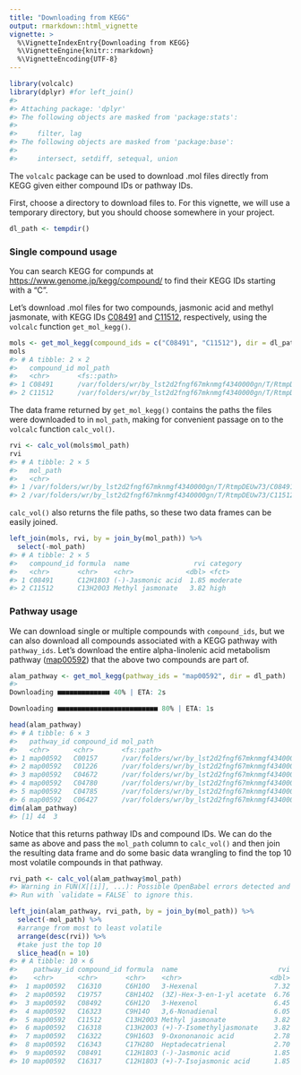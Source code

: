 ```yaml
---
title: "Downloading from KEGG"
output: rmarkdown::html_vignette
vignette: >
  %\VignetteIndexEntry{Downloading from KEGG}
  %\VignetteEngine{knitr::rmarkdown}
  %\VignetteEncoding{UTF-8}
---
```


<!-- generated from kegg-source.Rmd.source.  Please edit that file! -->




``` r
library(volcalc)
library(dplyr) #for left_join()
#> 
#> Attaching package: 'dplyr'
#> The following objects are masked from 'package:stats':
#> 
#>     filter, lag
#> The following objects are masked from 'package:base':
#> 
#>     intersect, setdiff, setequal, union
```

The `volcalc` package can be used to download .mol files directly from KEGG given either compound IDs or pathway IDs.

First, choose a directory to download files to.  For this vignette, we will use a temporary directory, but you should choose somewhere in your project.


``` r
dl_path <- tempdir()
```

### Single compound usage

You can search KEGG for compunds at <https://www.genome.jp/kegg/compound/> to find their KEGG IDs starting with a "C".

Let's download .mol files for two compounds, jasmonic acid and methyl jasmonate, with KEGG IDs [C08491](https://www.kegg.jp/entry/C08491) and [C11512](https://www.kegg.jp/entry/C11512), respectively, using the `volcalc` function `get_mol_kegg()`. 


``` r
mols <- get_mol_kegg(compound_ids = c("C08491", "C11512"), dir = dl_path)
mols
#> # A tibble: 2 × 2
#>   compound_id mol_path                                                              
#>   <chr>       <fs::path>                                                            
#> 1 C08491      /var/folders/wr/by_lst2d2fngf67mknmgf4340000gn/T/RtmpDEUw73/C08491.mol
#> 2 C11512      /var/folders/wr/by_lst2d2fngf67mknmgf4340000gn/T/RtmpDEUw73/C11512.mol
```

The data frame returned by `get_mol_kegg()` contains the paths the files were downloaded to in `mol_path`, making for convenient passage on to the `volcalc` function `calc_vol()`.


``` r
rvi <- calc_vol(mols$mol_path)
rvi
#> # A tibble: 2 × 5
#>   mol_path                                                               formula  name               rvi category
#>   <chr>                                                                  <chr>    <chr>            <dbl> <fct>   
#> 1 /var/folders/wr/by_lst2d2fngf67mknmgf4340000gn/T/RtmpDEUw73/C08491.mol C12H18O3 (-)-Jasmonic ac…  1.85 moderate
#> 2 /var/folders/wr/by_lst2d2fngf67mknmgf4340000gn/T/RtmpDEUw73/C11512.mol C13H20O3 Methyl jasmonate  3.82 high
```

`calc_vol()` also returns the file paths, so these two data frames can be easily joined.


``` r
left_join(mols, rvi, by = join_by(mol_path)) %>%
  select(-mol_path)
#> # A tibble: 2 × 5
#>   compound_id formula  name                rvi category
#>   <chr>       <chr>    <chr>             <dbl> <fct>   
#> 1 C08491      C12H18O3 (-)-Jasmonic acid  1.85 moderate
#> 2 C11512      C13H20O3 Methyl jasmonate   3.82 high
```


### Pathway usage
<!-- TODO: change this example to a pathway module or smaller pathway -->

We can download single or multiple compounds with `compound_ids`, but we can also download all compounds associated with a KEGG pathway with `pathway_ids`.  Let's download the entire alpha-linolenic acid metabolism pathway ([map00592](https://www.kegg.jp/entry/map00592)) that the above two compounds are part of.


``` r
alam_pathway <- get_mol_kegg(pathway_ids = "map00592", dir = dl_path)
#> Downloading ■■■■■■■■■■■■■ 40% | ETA: 2sDownloading ■■■■■■■■■■■■■■■■■■■■■■■■■ 80% | ETA: 1s
head(alam_pathway)
#> # A tibble: 6 × 3
#>   pathway_id compound_id mol_path                                                                       
#>   <chr>      <chr>       <fs::path>                                                                     
#> 1 map00592   C00157      /var/folders/wr/by_lst2d2fngf67mknmgf4340000gn/T/RtmpDEUw73/map00592/C00157.mol
#> 2 map00592   C01226      /var/folders/wr/by_lst2d2fngf67mknmgf4340000gn/T/RtmpDEUw73/map00592/C01226.mol
#> 3 map00592   C04672      /var/folders/wr/by_lst2d2fngf67mknmgf4340000gn/T/RtmpDEUw73/map00592/C04672.mol
#> 4 map00592   C04780      /var/folders/wr/by_lst2d2fngf67mknmgf4340000gn/T/RtmpDEUw73/map00592/C04780.mol
#> 5 map00592   C04785      /var/folders/wr/by_lst2d2fngf67mknmgf4340000gn/T/RtmpDEUw73/map00592/C04785.mol
#> 6 map00592   C06427      /var/folders/wr/by_lst2d2fngf67mknmgf4340000gn/T/RtmpDEUw73/map00592/C06427.mol
dim(alam_pathway)
#> [1] 44  3
```

Notice that this returns pathway IDs and compound IDs.  We can do the same as above and pass the `mol_path` column to `calc_vol()` and then join the resulting data frame and do some basic data wrangling to find the top 10 most volatile compounds in that pathway.


``` r
rvi_path <- calc_vol(alam_pathway$mol_path)
#> Warning in FUN(X[[i]], ...): Possible OpenBabel errors detected and only NAs returned.
#> Run with `validate = FALSE` to ignore this.
```



``` r
left_join(alam_pathway, rvi_path, by = join_by(mol_path)) %>% 
  select(-mol_path) %>% 
  #arrange from most to least volatile
  arrange(desc(rvi)) %>% 
  #take just the top 10
  slice_head(n = 10)
#> # A tibble: 10 × 6
#>    pathway_id compound_id formula  name                         rvi category
#>    <chr>      <chr>       <chr>    <chr>                      <dbl> <fct>   
#>  1 map00592   C16310      C6H10O   3-Hexenal                   7.32 high    
#>  2 map00592   C19757      C8H14O2  (3Z)-Hex-3-en-1-yl acetate  6.76 high    
#>  3 map00592   C08492      C6H12O   3-Hexenol                   6.45 high    
#>  4 map00592   C16323      C9H14O   3,6-Nonadienal              6.05 high    
#>  5 map00592   C11512      C13H20O3 Methyl jasmonate            3.82 high    
#>  6 map00592   C16318      C13H20O3 (+)-7-Isomethyljasmonate    3.82 high    
#>  7 map00592   C16322      C9H16O3  9-Oxononanoic acid          2.78 high    
#>  8 map00592   C16343      C17H28O  Heptadecatrienal            2.70 high    
#>  9 map00592   C08491      C12H18O3 (-)-Jasmonic acid           1.85 moderate
#> 10 map00592   C16317      C12H18O3 (+)-7-Isojasmonic acid      1.85 moderate
```


